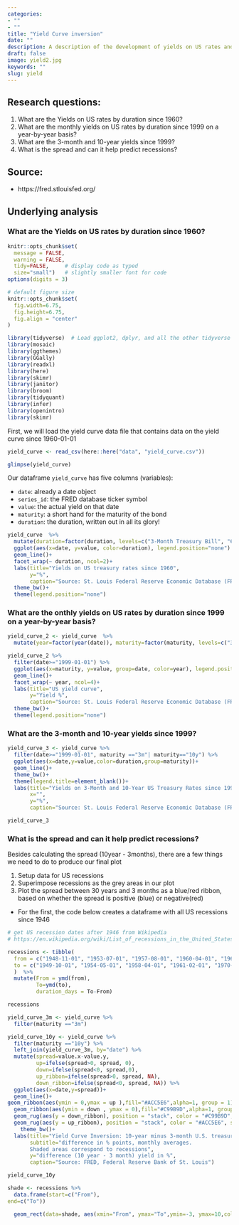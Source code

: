 ```yaml
---
categories:
- ""
- ""
title: "Yield Curve inversion"
date: ""
description: A description of the development of yields on US rates and how they are related to recessions
draft: false
image: yield2.jpg
keywords: ""
slug: yield
---
```


## Research questions: 
1. What are the Yields on US rates by duration since 1960?
2. What are the monthly yields on US rates by duration since 1999 on a year-by-year basis?
3. What are the 3-month and 10-year yields since 1999?
4. What is the spread and can it help predict recessions?

## Source:
- https://fred.stlouisfed.org/

## Underlying analysis

### What are the Yields on US rates by duration since 1960?

```r
knitr::opts_chunk$set(
  message = FALSE, 
  warning = FALSE, 
  tidy=FALSE,     # display code as typed
  size="small")   # slightly smaller font for code
options(digits = 3)

# default figure size
knitr::opts_chunk$set(
  fig.width=6.75, 
  fig.height=6.75,
  fig.align = "center"
)
```

```r
library(tidyverse)  # Load ggplot2, dplyr, and all the other tidyverse packages
library(mosaic)
library(ggthemes)
library(GGally)
library(readxl)
library(here)
library(skimr)
library(janitor)
library(broom)
library(tidyquant)
library(infer)
library(openintro)
library(skimr)
```

First, we will load the yield curve data file that contains data on the yield curve since 1960-01-01

```r

yield_curve <- read_csv(here::here("data", "yield_curve.csv"))

glimpse(yield_curve)
```
Our dataframe `yield_curve` has five columns (variables):

- `date`: already a date object
- `series_id`: the FRED database ticker symbol
- `value`: the actual yield on that date
- `maturity`: a short hand for the maturity of the bond
- `duration`: the duration, written out in all its glory!

```r
yield_curve  %>% 
  mutate(duration=factor(duration, levels=c("3-Month Treasury Bill", "6-Month Treasury Bill","9-Month Treasury Bill","1-Year Treasury Rate","2-Year Treasury Rate","3-Year Treasury Rate","5-Year Treasury Rate","7-Year Treasury Rate","10-Year Treasury Rate","20-Year Treasury Rate","30-Year Treasury Rate"))) %>% 
  ggplot(aes(x=date, y=value, color=duration), legend.position="none") +
  geom_line()+
  facet_wrap(~ duration, ncol=2)+
  labs(title="Yields on US treasury rates since 1960",
       y="%",
       caption="Source: St. Louis Federal Reserve Economic Database (FRED)")+
  theme_bw()+
  theme(legend.position="none")
```

### What are the onthly yields on US rates by duration since 1999 on a year-by-year basis?

```r
yield_curve_2 <- yield_curve  %>%
  mutate(year=factor(year(date)), maturity=factor(maturity, levels=c("3m", "6m","1y","2y","3y","5y","7y","10y","20y","30y")))

yield_curve_2 %>%
  filter(date>="1999-01-01") %>% 
  ggplot(aes(x=maturity, y=value, group=date, color=year), legend.position="none") +
  geom_line()+
  facet_wrap(~ year, ncol=4)+
  labs(title="US yield curve",
       y="Yield %",
       caption="Source: St. Louis Federal Reserve Economic Database (FRED)")+
  theme_bw()+
  theme(legend.position="none")
```

### What are the 3-month and 10-year yields since 1999?

```r
yield_curve_3 <- yield_curve %>% 
  filter(date>="1999-01-01", maturity =="3m"| maturity=="10y") %>% 
  ggplot(aes(x=date,y=value,color=duration,group=maturity))+
  geom_line()+
  theme_bw()+
  theme(legend.title=element_blank())+
  labs(title="Yields on 3-Month and 10-Year US Treasury Rates since 1999",
       x="",
       y="%",
       caption="Source: St. Louis Federal Reserve Economic Database (FRED)")

yield_curve_3
```

### What is the spread and can it help predict recessions?

Besides calculating the spread (10year - 3months), there are a few things we need to do to produce our final plot

1. Setup data for US recessions 
1. Superimpose recessions as the grey areas in our plot
1. Plot the spread between 30 years and 3 months as a blue/red ribbon, based on whether the spread is positive (blue) or negative(red)

- For the first, the code below creates a dataframe with all US recessions since 1946

```r

# get US recession dates after 1946 from Wikipedia 
# https://en.wikipedia.org/wiki/List_of_recessions_in_the_United_States

recessions <- tibble(
  from = c("1948-11-01", "1953-07-01", "1957-08-01", "1960-04-01", "1969-12-01", "1973-11-01", "1980-01-01","1981-07-01", "1990-07-01", "2001-03-01", "2007-12-01","2020-02-01"),  
  to = c("1949-10-01", "1954-05-01", "1958-04-01", "1961-02-01", "1970-11-01", "1975-03-01", "1980-07-01", "1982-11-01", "1991-03-01", "2001-11-01", "2009-06-01", "2020-04-30")
  )  %>% 
  mutate(From = ymd(from), 
         To=ymd(to),
         duration_days = To-From)

recessions
```

```r
yield_curve_3m <- yield_curve %>% 
  filter(maturity =="3m")

yield_curve_10y <- yield_curve %>% 
  filter(maturity =="10y") %>% 
  left_join(yield_curve_3m, by="date") %>% 
  mutate(spread=value.x-value.y,
         up=ifelse(spread>0, spread, 0),
         down=ifelse(spread<0, spread,0),
         up_ribbon=ifelse(spread>0, spread, NA),
         down_ribbon=ifelse(spread<0, spread, NA)) %>% 
  ggplot(aes(x=date,y=spread))+
  geom_line()+
geom_ribbon(aes(ymin = 0,ymax = up ),fill="#ACC5E6",alpha=1, group = 1) +
  geom_ribbon(aes(ymin = down , ymax = 0),fill="#C99B9D",alpha=1, group = 1)+
  geom_rug(aes(y = down_ribbon), position = "stack", color = "#C99B9D", sides = "b", na.rm = TRUE, show.legend = NA) + # use position "stack" to make the tick intervals equal
  geom_rug(aes(y = up_ribbon), position = "stack", color = "#ACC5E6", sides = "b", na.rm = TRUE, show.legend = NA)+
    theme_bw()+
  labs(title="Yield Curve Inversion: 10-year minus 3-month U.S. treasury rates",
       subtitle="difference in % points, monthly averages.
       Shaded areas correspond to recessions",
       y="difference (10 year - 3 month) yield in %",
       caption="Source: FRED, Federal Reserve Bank of St. Louis")

yield_curve_10y  

shade <- recessions %>% 
  data.frame(start=c("From"),
end=c("To"))

  geom_rect(data=shade, aes(xmin="From", ymax="To",ymin=-3, ymax=10,color="grey", size=0.5, alpha=0.2))
    
```
